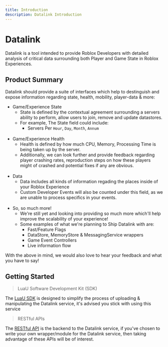 ```yaml
---
title: Introduction
description: Datalink Introduction
---
```



# Datalink
Datalink is a tool intended to provide Roblox Developers with detailed analysis of critical data surrounding both Player and Game State in Roblox Experiences.

## Product Summary
Datalink should provide a suite of interfaces which help to destinguish and expose information regarding state, health, mobility, player-data & more:

- Game/Experience State
	- State is defined by the contextual agreement surrounding a servers ability to perform, allow users to join, remove and update datastores. 
	- For example, The State field could include:
		- Servers Per `Hour`, `Day`, `Month`, `Annum`
<br> </br>
- Game/Experience Health
	- Health is defined by how much CPU, Memory, Processing Time is being taken up by the server.
	- Additionally, we can look further and provide feedback regarding player crashing rates, reproduction steps on how these players might of crashed and potential fixes if any are obvious.
<br> </br>
- Data
	- Data includes all kinds of information regading the places inside of your Roblox Experience
	- Custom Developer Events will also be counted under this field, as we are unable to process specifics in your events.
<br> </br>
- So, so much more!
	- We're still yet and looking into providing so much more which'll help improve the scalability of your experience!
	- Some examples of what we're planning to Ship Datalink with are:
		- Fast/Feature Flags
		- DataStore, MemoryStore & MessagingService wrappers
		- Game Event Controllers
		- Live information flow

With the above in mind, we would also love to hear your feedback and what you have to say!

## Getting Started
> LuaU Software Development Kit (SDK)

The [LuaU SDK](https://docs.datalink.dev/sdks/installation) is designed to simplify the process of uploading & manipulating the Datalink service, it's advised you stick with using this service

> RESTful APIs

The [RESTful API](https://docs.datalink.dev/reference/api_reference/overview) is the backend to the Datalink service, if you've chosen to write your own wrapper/module for the Datalink service, then taking advantage of these APIs will be of interest.
